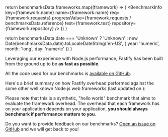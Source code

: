 

  return benchmarksData.frameworks.map((framework) => (
    <BenchmarkInfo
      key={framework.name}
      name={framework.name}
      req={framework.requests}
      progressValue={framework.requests / benchmarksData.reference}
      test={framework.test}
      repository={framework.repository}
    />
  ))
}

  return benchmarksData.date === 'Unknown'
    ? 'Unknown'
    : new Date(benchmarksData.date).toLocaleDateString('en-US', { year: 'numeric', month: 'long', day: 'numeric' })
}

<HeroBanner title="Benchmarks" />

Leveraging our experience with Node.js performance, Fastify has been built from the ground up to be **as fast as possible**.

All the code used for our benchmarks is [available on GitHub](https://github.com/fastify/benchmarks/).

Here's a brief summary on how Fastify overhead performed against the some other well known Node.js web frameworks (last updated on <BenchMarkDate />):

<BenchmarkSection />

Please note that this is a synthetic, "hello world" benchmark that aims to evaluate the framework overhead. The overhead that each framework has on your application depends on your application, **you should always benchmark if performance matters to you**.

Do you want to provide feedback on our benchmarks? [Open an issue on GitHub](https://github.com/fastify/benchmarks/issues) and we will get back to you!
